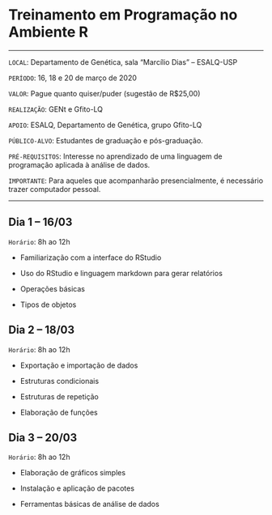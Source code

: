 # Treinamento em Programação no Ambiente R

---

`LOCAL`: Departamento de Genética, sala “Marcílio Dias” – ESALQ-USP

`PERÍODO`: 16, 18 e 20 de março de 2020

`VALOR`: Pague quanto quiser/puder (sugestão de R$25,00)

`REALIZAÇÃO`: GENt e Gfito-LQ

`APOIO`: ESALQ, Departamento de Genética, grupo Gfito-LQ 

`PÚBLICO-ALVO`: Estudantes de graduação e pós-graduação.

`PRÉ-REQUISITOS`: Interesse no aprendizado de uma linguagem de programação aplicada à análise de dados.

`IMPORTANTE`: Para aqueles que acompanharão presencialmente, é necessário trazer computador pessoal.

---

## Dia 1 – 16/03
`Horário`:  8h ao 12h

* Familiarização com a interface do RStudio

* Uso do RStudio e linguagem markdown para gerar relatórios

* Operações básicas

* Tipos de objetos


## Dia 2 – 18/03
`Horário`: 8h ao 12h 

* Exportação e importação de dados

* Estruturas condicionais

* Estruturas de repetição

* Elaboração de funções
	
## Dia 3 – 20/03
`Horário`: 8h ao 12h

* Elaboração de gráficos simples

* Instalação e aplicação de pacotes

* Ferramentas básicas de análise de dados
